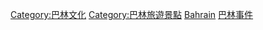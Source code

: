 [[Category:巴林文化|Category:巴林文化]]
[[Category:巴林旅遊景點|Category:巴林旅遊景點]]
[[Category:各國娛樂事件|Bahrain]]
[[Category:巴林事件|]]